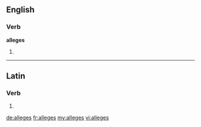 ==English==

===Verb===
'''alleges'''

# {{third-person singular of|allege}}

----

==Latin==

===Verb===
{{la-verb-form|allēgēs}}

# {{conjugation of|allego|allēgō|2|s|pres|act|sub|lang=la}}
{{count page|[[Wiktionary:Page count]]}}

[[de:alleges]]
[[fr:alleges]]
[[my:alleges]]
[[vi:alleges]]